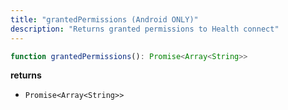 ```yaml
---
title: "grantedPermissions (Android ONLY)"
description: "Returns granted permissions to Health connect"
---
```

```typescript typescript
function grantedPermissions(): Promise<Array<String>>

```

**returns**

*   `Promise<Array<String>>`



